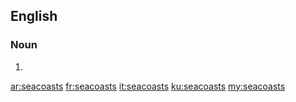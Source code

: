 ==English==

===Noun===
{{head|en|plural}}

# {{plural of|seacoast|lang=en|nocat=1}}

[[ar:seacoasts]]
[[fr:seacoasts]]
[[it:seacoasts]]
[[ku:seacoasts]]
[[my:seacoasts]]